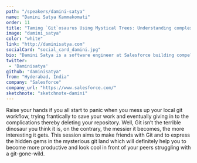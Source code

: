```yaml
---
path: "/speakers/damini-satya"
name: "Damini Satya Kammakomati"
order: 11
title: "Taming `Git`osaurus Using Mystical Trees: Understanding complex git trees in the developer fairyland"
image: "damini_satya"
color: "white"
link: "http://daminisatya.com"
socialCard: "social_card_damini.jpg"
bio: "Damini Satya is a software engineer at Salesforce building compelling user interfaces and experiences to the world’s leading CRM solutions. Previously, she was a speaker at Grace Hopper Celebration 2018 with a talk titled “Elsa, A conversational agent aimed at improving women’s mental health”, which garnered huge applause from the attendees both at the conference and on social media. She also spoke at GHC 2017 and GHC India 2016 on a wide variety of technical topics. Apart from her presence at GHC, she also presented tech talks at conferences like ReactConf & FOSSASIA. A passionate developer and with  a desire to mentor students, she transitioned from her role as a student in Google summer of Code (GSoC) 2016 with the FOSSASIA organization working on a peer to peer scraper system, Loklak, and became a mentor for the organization during GSoC 2017. She is an active open source contributor and a part of various open source communities while continually aiming to bringing more women into contributing to open source software."
twitter:
 - 'Daminisatya'
github: "daminisatya"
from: "Hyderabad, India"
company: "Salesforce"
company_url: "https://www.salesforce.com/"
sketchnote: "sketchnote-damini"
---
```


Raise your hands if you all start to panic when you mess up your local git workflow, trying frantically
to save your work and eventually giving in to the complications thereby deleting your repository.
Well, Git isn’t the terrible dinosaur you think it is, on the contrary, the messier it becomes,
the more interesting it gets. This session aims to make friends with Git and to express the hidden gems
in the mysterious git land which will definitely help you to become more productive and look cool in front
of your peers struggling with a git-gone-wild.